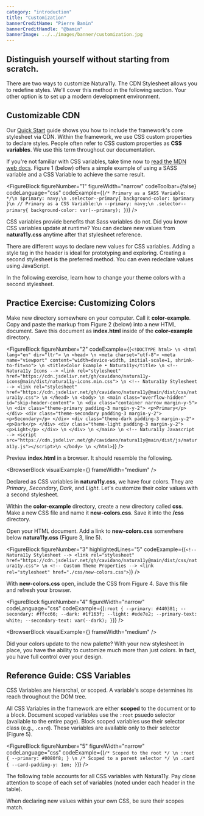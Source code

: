 ```yaml
---
category: "introduction"
title: "Customization"
bannerCreditName: "Pierre Bamin"
bannerCreditHandle: "@bamin" 
bannerImage: ../../images/banner/customization.jpg
---
```



<TextBlock>

<h2 class="h1">
    Distinguish yourself without starting from scratch.
</h2>

There are two ways to customize Natura11y. The CDN Stylesheet allows you to redefine styles. We'll cover this method in the following section. Your other option is to set up a modern development environment.

</TextBlock>

<Divider id="customizable-cdn" />

<TextBlock>

## Customizable CDN

Our <a href="/docs/get-started/#quickStart">Quick Start</a> guide shows you how to include the framework's core stylesheet via CDN. Within the framework, we
use CSS custom properties to declare styles. People often refer to CSS custom properties as <strong>CSS variables</strong>. We use this term throughout our documentation.

If you're not familiar with CSS variables, take time now to <a href="#1">read the MDN web docs</a>. Figure 1 (below) offers a simple example of using a SASS variable and a CSS Variable to achieve the same result.

</TextBlock>

<FigureBlock
    figureNumber="1"
    figureWidth="narrow"
    codeToolbar={false}
    codeLanguage="css"
    codeExample={(`
        /* Primary as a SASS Variable: */\n
        $primary: navy;\n
        .selector--primary{
            background-color: $primary
        }\n
        // Primary as a CSS Variable:\n
        --primary: navy;\n
        .selector--primary{
            background-color: var(--primary);
        }
    `)}
/>

<TextBlock>

CSS variables provide benefits that Sass variables do not. Did you know CSS variables update at runtime? You can declare new values from **natura11y.css** anytime after that stylesheet reference.

There are different ways to declare new values for CSS variables. Adding a style tag in the header is ideal for prototyping and exploring. Creating a second stylesheet is the preferred method. You can even redeclare values using JavaScript.

In the following exercise, learn how to change your theme colors with a second stylesheet.

</TextBlock>

<Divider id="customizing-colors" />

<TextBlock>

## Practice Exercise: Customizing Colors

Make new directory somewhere on your computer. Call it **color-example**. Copy and paste the markup from Figure 2 (below) into a new HTML document. Save this document as **index.html** inside of the **color-example** directory.

</TextBlock>

<FigureBlock
    figureNumber="2"
    codeExample={(`
        <!DOCTYPE html> \n
        <html lang="en" dir="ltr"> \n
            <head> \n
                <meta charset="utf-8">
                <meta name="viewport" content="width=device-width, initial-scale=1, shrink-to-fit=no"> \n
                <title>Color Example • Natura11y</title> \n
                <!-- Natura11y Icons -->
                <link rel="stylesheet" href="https://cdn.jsdelivr.net/gh/cavidano/natura11y-icons@main/dist/natura11y-icons.min.css"> \n
                <!-- Natura11y Stylesheet -->
                <link rel="stylesheet" href="https://cdn.jsdelivr.net/gh/cavidano/natura11y@main/dist/css/natura11y.css"> \n
            </head> \n
            <body> \n
                <main class="overflow-hidden" id="skip-header-content"> \n
                    <div class="container narrow margin-y-5"> \n
                        <div class="theme-primary padding-3 margin-y-2">
                            <p>Primary</p>
                        </div>
                        <div class="theme-secondary padding-3 margin-y-2">
                            <p>Secondary</p>
                        </div>
                        <div class="theme-dark padding-3 margin-y-2">
                            <p>Dark</p>
                        </div>
                        <div class="theme-light padding-3 margin-y-2">
                            <p>Light</p>
                        </div> \n
                    </div> \n
                </main> \n
                <!-- Natura11y Javascript -->
                <script src="https://cdn.jsdelivr.net/gh/cavidano/natura11y@main/dist/js/natura11y.js"></script>\n
            </body> \n
        </html>
    `)}
/>

<TextBlock>

Preview **index.html** in a browser. It should resemble the following.

</TextBlock>

<BrowserBlock
    visualExample={<PracticeExercise />}
    frameWidth="medium"
/>

<TextBlock>

Declared as CSS variables in **natura11y.css**, we have four colors. They are <em>Primary</em>, <em>Secondary</em>, <em>Dark</em>, and <em>Light</em>. Let's customize their color values with a second stylesheet.

Within the **color-example** directory, create a new directory called **css**. Make a new CSS file and name it **new-colors.css**. Save it into the **/css** directory.

Open your HTML document. Add a link to **new-colors.css** somewhere below
**natura11y.css** (Figure 3, line 5).

</TextBlock>

<FigureBlock
    figureNumber="3"
    highlightedLines="5"
    codeExample={(`
        <!-- Natura11y Stylesheet -->
        <link rel="stylesheet" href="https://cdn.jsdelivr.net/gh/cavidano/natura11y@main/dist/css/natura11y.css"> \n
        <!-- Custom Theme Properties -->
        <link rel="stylesheet" href="./css/new-colors.css">
    `)}
/>

<TextBlock>

With **new-colors.css** open, include the CSS from Figure 4. Save this file and refresh your browser.

</TextBlock>

<FigureBlock
    figureNumber="4"
    figureWidth="narrow"
    codeLanguage="css"
    codeExample={(`
        :root {
            --primary: #440381;
            --secondary: #ffcc66;
            --dark: #1f163f;
            --light: #ede7e2;
            --primary-text: white;
            --secondary-text: var(--dark);
        }
    `)}
/>

<BrowserBlock
    visualExample={<PracticeExercise setCustomStyles={true} />}
    frameWidth="medium"
/>

<TextBlock>

Did your colors update to the new palette? With your new stylesheet in place, you have the ability to customize much more than just colors. In fact, you have full control over your design.

</TextBlock>

<Divider id="reference-guide-css-variables" />

<TextBlock>

## Reference Guide: CSS Variables

CSS Variables are hierarchal, or scoped. A variable's scope determines its reach throughout the DOM tree.

All CSS Variables in the framework are either **scoped** to the document or to a block. Document scoped variables use the `:root` psuedo selector (available to the entire page). Block scoped variables use their selector class (e.g., `.card`). These variables are available only to their selector (Figure 5).

</TextBlock>

<FigureBlock
    figureNumber="5"
    figureWidth="narrow"
    codeLanguage="css"
    codeExample={(`
        /* Scoped to the root */ \n
        :root {
            --primary: #0080f8;
        } \n
        /* Scoped to a parent selector */ \n
        .card {
            --card-padding-y: 1em;
        }
    `)}
/>

<TextBlock>

The following table accounts for all CSS variables with Natura11y. Pay close attention to scope of each set of variables (noted under each header in the table).

When declaring new values within your own CSS, be sure their scopes match.

</TextBlock>

<AllCustomProperties />